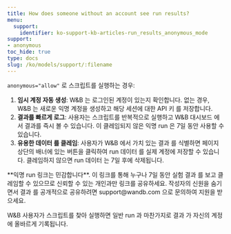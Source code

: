 ```yaml
---
title: How does someone without an account see run results?
menu:
  support:
    identifier: ko-support-kb-articles-run_results_anonymous_mode
support:
- anonymous
toc_hide: true
type: docs
slug: /ko/models/support/:filename
---
```


`anonymous="allow"` 로 스크립트를 실행하는 경우:

1. **임시 계정 자동 생성**: W&B 는 로그인된 계정이 있는지 확인합니다. 없는 경우, W&B 는 새로운 익명 계정을 생성하고 해당 세션에 대한 API 키 를 저장합니다.
2. **결과를 빠르게 로그**: 사용자는 스크립트를 반복적으로 실행하고 W&B 대시보드 에서 결과를 즉시 볼 수 있습니다. 이 클레임되지 않은 익명 run 은 7일 동안 사용할 수 있습니다.
3. **유용한 데이터 를 클레임**: 사용자가 W&B 에서 가치 있는 결과 를 식별하면 페이지 상단의 배너에 있는 버튼을 클릭하여 run 데이터 를 실제 계정에 저장할 수 있습니다. 클레임하지 않으면 run 데이터 는 7일 후에 삭제됩니다.

<Warning>
**익명 run 링크는 민감합니다**. 이 링크를 통해 누구나 7일 동안 실험 결과 를 보고 클레임할 수 있으므로 신뢰할 수 있는 개인과만 링크를 공유하세요. 작성자의 신원을 숨기면서 결과 를 공개적으로 공유하려면 support@wandb.com 으로 문의하여 지원을 받으세요.
</Warning>

W&B 사용자가 스크립트를 찾아 실행하면 일반 run 과 마찬가지로 결과 가 자신의 계정에 올바르게 기록됩니다.
